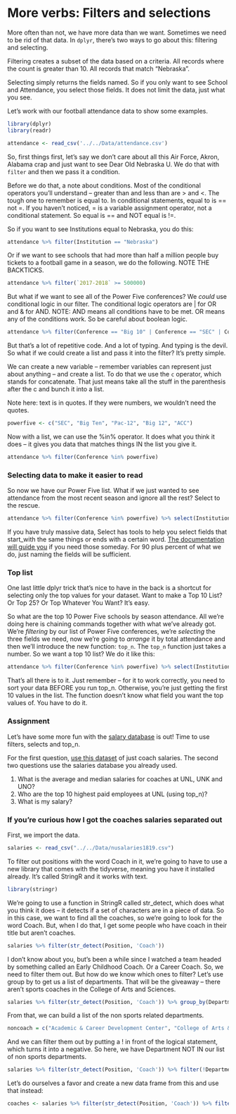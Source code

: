 # More verbs: Filters and selections

More often than not, we have more data than we want. Sometimes we need to be rid of that data. In `dplyr`, there's two ways to go about this: filtering and selecting.

Filtering creates a subset of the data based on a criteria. All records where the count is greater than 10. All records that match "Nebraska". 

Selecting simply returns the fields named. So if you only want to see School and Attendance, you select those fields. It does not limit the data, just what you see. 

Let's work with our football attendance data to show some examples.

```r
library(dplyr)
library(readr)
```

```r
attendance <- read_csv('../../Data/attendance.csv')
```

So, first things first, let's say we don't care about all this Air Force, Akron, Alabama crap and just want to see Dear Old Nebraska U. We do that with `filter` and then we pass it a condition. 

Before we do that, a note about conditions. Most of the conditional operators you'll understand -- greater than and less than are > and <. The tough one to remember is equal to. In conditional statements, equal to is == not =. If you haven't noticed, = is a variable assignment operator, not a conditional statement. So equal is == and NOT equal is !=. 

So if you want to see Institutions equal to Nebraska, you do this:

```r
attendance %>% filter(Institution == "Nebraska")
```

Or if we want to see schools that had more than half a million people buy tickets to a football game in a season, we do the following. NOTE THE BACKTICKS. 

```r
attendance %>% filter(`2017-2018` >= 500000)
```

But what if we want to see all of the Power Five conferences? We *could* use conditional logic in our filter. The conditional logic operators are | for OR and & for AND. NOTE: AND means all conditions have to be met. OR means any of the conditions work. So be careful about boolean logic. 

```r
attendance %>% filter(Conference == "Big 10" | Conference == "SEC" | Conference == "Pac-12" | Conference == "ACC" | Conference == "Big 12")
```
But that's a lot of repetitive code. And a lot of typing. And typing is the devil. So what if we could create a list and pass it into the filter? It's pretty simple.

We can create a new variable -- remember variables can represent just about anything -- and create a list. To do that we use the `c` operator, which stands for concatenate. That just means take all the stuff in the parenthesis after the c and bunch it into a list. 

Note here: text is in quotes. If they were numbers, we wouldn't need the quotes. 

```r
powerfive <- c("SEC", "Big Ten", "Pac-12", "Big 12", "ACC")
```

Now with a list, we can use the %in% operator. It does what you think it does -- it gives you data that matches things IN the list you give it. 

```r
attendance %>% filter(Conference %in% powerfive)
```

### Selecting data to make it easier to read

So now we have our Power Five list. What if we just wanted to see attendance from the most recent season and ignore all the rest? Select to the rescue. 

```r
attendance %>% filter(Conference %in% powerfive) %>% select(Institution, Conference, `2017-2018`)
```

If you have truly massive data, Select has tools to help you select fields that start_with the same things or ends with a certain word. [The documentation will guide you](https://dplyr.tidyverse.org/reference/select.html) if you need those someday. For 90 plus percent of what we do, just naming the fields will be sufficient. 

### Top list

One last little dplyr trick that's nice to have in the back is a shortcut for selecting only the top values for your dataset. Want to make a Top 10 List? Or Top 25? Or Top Whatever You Want? It's easy. 

So what are the top 10 Power Five schools by season attendance. All we're doing here is chaining commands together with what we've already got. We're *filtering* by our list of Power Five conferences, we're *selecting* the three fields we need, now we're going to *arrange* it by total attendance and then we'll introduce the new function: `top_n`. The `top_n` function just takes a number. So we want a top 10 list? We do it like this: 

```r
attendance %>% filter(Conference %in% powerfive) %>% select(Institution, Conference, `2017-2018`) %>% arrange(desc(`2017-2018`)) %>% top_n(10)
```
That's all there is to it. Just remember -- for it to work correctly, you need to sort your data BEFORE you run top_n. Otherwise, you're just getting the first 10 values in the list. The function doesn't know what field you want the top values of. You have to do it. 

### Assignment

Let's have some more fun with the [salary database](https://www.dropbox.com/s/xts9xsim3lpg7qu/nusalaries1819.csv?dl=0) is out! Time to use filters, selects and top_n.

For the first question, [use this dataset](https://www.dropbox.com/s/iodsuouf39blbbz/coaches.csv?dl=0) of just coach salaries. The second two questions use the salaries database you already used.

1. What is the average and median salaries for coaches at UNL, UNK and UNO?
2. Who are the top 10 highest paid employees at UNL (using top_n)?
3. What is my salary?

### If you're curious how I got the coaches salaries separated out

First, we import the data. 

```r
salaries <- read_csv("../../Data/nusalaries1819.csv")
```

To filter out positions with the word Coach in it, we're going to have to use a new library that comes with the tidyverse, meaning you have it installed already. It's called StringR and it works with text. 

```r
library(stringr)
```

We're going to use a function in StringR called str_detect, which does what you think it does -- it detects if a set of characters are in a piece of data. So in this case, we want to find all the coaches, so we're going to look for the word Coach. But, when I do that, I get some people who have coach in their title but aren't coaches. 

```r
salaries %>% filter(str_detect(Position, 'Coach'))
```
I don't know about you, but's been a while since I watched a team headed by something called an Early Childhood Coach. Or a Career Coach. So, we need to filter them out. But how do we know which ones to filter? Let's use group by to get us a list of departments. That will be the giveaway -- there aren't sports coaches in the College of Arts and Sciences.

```r
salaries %>% filter(str_detect(Position, 'Coach')) %>% group_by(Department) %>% summarize(total=n())
```

From that, we can build a list of the non sports related departments. 

```r
noncoach = c("Academic & Career Development Center", "College of Arts & Sciences", "College of Business", "First Year Exp & Transition Programs", "NE Ctr  Rsrch on Youth,Fam & School", "Program in English Second Language")
```

And we can filter them out by putting a ! in front of the logical statement, which turns it into a negative. So here, we have Department NOT IN our list of non sports departments. 

```r
salaries %>% filter(str_detect(Position, 'Coach')) %>% filter(!Department %in% noncoach)
```

Let's do ourselves a favor and create a new data frame from this and use that instead:

```r
coaches <- salaries %>% filter(str_detect(Position, 'Coach')) %>% filter(!Department %in% noncoach)
```







